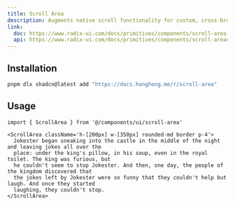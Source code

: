 ```yaml
---
title: Scroll Area
description: Augments native scroll functionality for custom, cross-browser styling.
link:
  doc: https://www.radix-ui.com/docs/primitives/components/scroll-area
  api: https://www.radix-ui.com/docs/primitives/components/scroll-area#api-reference
---
```


<ComponentPreview name='scroll-area/scroll-area' />

## Installation

```bash
pnpm dlx shadcn@latest add "https://docs.honghong.me/r/scroll-area"
```

## Usage

```tsx
import { ScrollArea } from '@/components/ui/scroll-area'
```

```tsx
<ScrollArea className='h-[200px] w-[350px] rounded-md border p-4'>
  Jokester began sneaking into the castle in the middle of the night and leaving jokes all over the
  place: under the king's pillow, in his soup, even in the royal toilet. The king was furious, but
  he couldn't seem to stop Jokester. And then, one day, the people of the kingdom discovered that
  the jokes left by Jokester were so funny that they couldn't help but laugh. And once they started
  laughing, they couldn't stop.
</ScrollArea>
```

